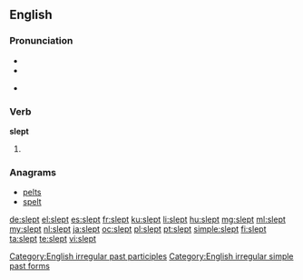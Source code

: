 ==English==

===Pronunciation===
* {{IPA|/slɛpt/}}
* {{audio|en-us-slept.ogg|Audio (US)}}

* {{rhymes|ɛpt}}

===Verb===
'''slept'''

# {{past of|sleep}}

===Anagrams===
* [[pelts#English|pelts]]
* [[spelt#English|spelt]]

[[Category:English irregular past participles]]
[[Category:English irregular simple past forms]]

[[de:slept]]
[[el:slept]]
[[es:slept]]
[[fr:slept]]
[[ku:slept]]
[[li:slept]]
[[hu:slept]]
[[mg:slept]]
[[ml:slept]]
[[my:slept]]
[[nl:slept]]
[[ja:slept]]
[[oc:slept]]
[[pl:slept]]
[[pt:slept]]
[[simple:slept]]
[[fi:slept]]
[[ta:slept]]
[[te:slept]]
[[vi:slept]]